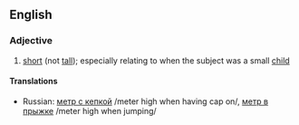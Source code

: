==English==

===Adjective===
{{en-adj|[[knee]] [[high]] [[to]] [[a]] [[grasshopper]]|-}}

# {{idiomatic}} [[short]] (not [[tall]]); especially relating to when the subject was a small [[child]]

====Translations====
{{trans-top|short (not tall)}}
{{trans-mid}}
*Russian: [[метр с кепкой]] /meter high when having cap on/, [[метр в прыжке]] /meter high when jumping/
{{trans-bottom}}